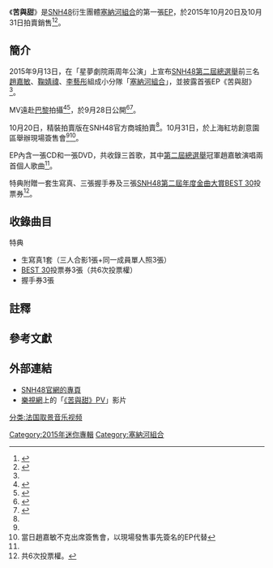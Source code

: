{{otheruse
|subject=SNH48的EP
|other=AKB48的原唱歌曲
|GIVE ME FIVE!#甜蜜&苦澀|甜蜜&苦澀
}}
{{Infobox Album 
| Name = 苦與甜
| Artist = [[塞納河組合|塞納河組合]]
| Released = 2015年10月20日<br>2015年10月31日
| Type = EP
| Cover = File:SNH48 Seine River Sweet & Bitter.jpg
| Caption = 
| Recorded = 
| Genre = [[流行音樂|流行音樂]]
| Length = 28:14
| Label = [[絲芭傳媒|絲芭傳媒]]
| Producer = [[秋元康|秋元康]]
| Last album = -
| This album = '''苦與甜'''<br />（2015年）
| Next album = 
| Misc = 
}}
《'''苦與甜'''》是[[SNH48|SNH48]]衍生團體[[塞納河組合|塞納河組合]]的第一張[[EP|EP]]，於2015年10月20日及10月31日拍賣銷售<ref name="s112">{{Cite web |url=http://www.snh48.com/event/s112/ |title=SNH48 塞納河組合 首支單曲EP 《苦與甜》 |publisher=SNH48官方網站 |accessdate=2015-11-03 |archive-date=2020-11-16 |archive-url=https://web.archive.org/web/20201116062521/https://www.snh48.com/event/s112/ |dead-url=no }}</ref><ref name="allnews1026">{{Cite web |url=http://www.snh48.com/html/allnews/zixun/2015/1026/1460.html |title=《苦与甜》精装版EP签售会细则公布 |publisher=SNH48官方網站 |date=2015-10-26 |accessdate=2015-11-03 |archive-date=2019-08-12 |archive-url=https://web.archive.org/web/20190812013451/http://www.snh48.com/html/allnews/zixun/2015/1026/1460.html |dead-url=yes }}</ref>。

== 簡介 ==
2015年9月13日，在「星夢劇院兩周年公演」上宣布[[SNH48第二屆總選舉|SNH48第二屆總選舉]]前三名[[趙嘉敏|趙嘉敏]]、[[鞠婧禕|鞠婧禕]]、[[李藝彤|李藝彤]]組成小分隊「[[塞納河組合|塞納河組合]]」，並披露首張EP《苦與甜》<ref name="s112" />。

MV遠赴[[巴黎|巴黎]]拍攝<ref>{{Cite web |url=http://music.yule.sohu.com/20150922/n421812811.shtml |title=SNH48巴黎拍摄MV《苦与甜》 受欧洲媒体褒奖 |publisher=騰訊娛樂 |date=2015-09-24 |accessdate=2015-11-03 |archive-date=2020-09-24 |archive-url=https://web.archive.org/web/20200924044737/http://music.yule.sohu.com/20150922/n421812811.shtml |dead-url=no }}</ref><ref>{{Cite web |url=http://music.yule.sohu.com/20150922/n421812811.shtml |title=SNH48塞纳河组合巴黎拍摄MV 首支单曲正式公布 |publisher=搜狐音樂 |date=2015-09-22 |accessdate=2015-11-03 |archive-date=2020-09-24 |archive-url=https://web.archive.org/web/20200924044737/http://music.yule.sohu.com/20150922/n421812811.shtml |dead-url=no }}</ref>，於9月28日公開<ref>{{Cite web |url=http://ent.sina.com.cn/y/yneidi/2015-09-29/doc-ifxifmki9605044.shtml |title=SNH48塞纳河组合《苦与甜》MV上线 |publisher=新浪娛樂 |date=2015-09-29 |accessdate=2015-11-03 |archive-date=2016-03-04 |archive-url=https://web.archive.org/web/20160304113151/http://ent.sina.com.cn/y/yneidi/2015-09-29/doc-ifxifmki9605044.shtml |dead-url=no }}</ref><ref>{{Cite web |url=http://ent.163.com/15/0929/09/B4M1234K00031H0O.html |title=SNH48塞纳河小分队新歌《苦与甜》MV首播 |publisher=網易娛樂 |date=2015-09-29 |accessdate=2015-11-03 |archive-date=2020-09-29 |archive-url=https://web.archive.org/web/20200929202537/http://ent.163.com/15/0929/09/B4M1234K00031H0O.html |dead-url=no }}</ref>。

10月20日，精裝拍賣版在SNH48官方商城拍賣<ref name="s112" />。10月31日，於上海紅坊創意園區舉辦現場簽售會<ref name="allnews1026"/><ref group="注">當日趙嘉敏不克出席簽售會，以現場發售事先簽名的EP代替</ref>。

EP內含一張CD和一張DVD，共收錄三首歌，其中[[SNH48第二屆總選舉|第二屆總選舉]]冠軍趙嘉敏演唱兩首個人歌曲<ref name="s112" />。

特典附贈一套生寫真、三張握手券及三張[[SNH48第二屆年度金曲大賞BEST_30|SNH48第二屆年度金曲大賞BEST 30]]投票券<ref group="注">共6次投票權。</ref>。

== 收錄曲目 ==
{{tracklist
| headline = CD
| all_lyrics = 上海星四芭
| music_credits = yes
| arranger_credits = yes
| all_producer = [[秋元康|秋元康]]
| extra_column = 演唱者
| longnote_column = yes
| total_length = 28:14
| title1 = 虫之诗
| music1 = 多胡邦夫
| arranger1 = 野中MASA雄一
| extra1 = [[赵嘉敏|赵嘉敏]]
| note1 = 原曲：《[[Team_K_5th_Stage“引体后翻”|蟲之敘事詩]]》（{{lang|ja|虫のバラード}}）
| longnote1 = 原词：秋元康 原唱：AKB48
| length1 = 4:36
| title2 = 青春的花瓣
| music2 = 上杉洋史
| arranger2 = 樫原伸彦
| extra2 = [[赵嘉敏|赵嘉敏]]
| note2 = 原曲：《[[櫻花的花瓣們|櫻花的花瓣們]]》（{{lang|ja|桜の花びらたち}}）
| longnote2 = 原词：秋元康 原唱：AKB48
| length2 = 5:18
| title3 = 苦与甜
| music3 = 柴田尚
| arranger3 = 武藤星儿
| extra3 = 塞纳河组合
| note3 = 原曲：《[[GIVE_ME_FIVE!#甜蜜&苦澀|甜蜜&苦澀]]》（{{lang|ja|スイート&ビター}}）
| longnote3 = 原词：秋元康 原唱：AKB48
| length3 = 4:13
| title4 = 虫之诗
| music4 = 多胡邦夫
| note4 = 伴奏
| length4 = 4:36
| title5 = 青春的花瓣
| music5 = 上杉洋史
| note5 = 伴奏
| length5 = 5:18
| title6 = 虫之诗
| music6 = 柴田尚
| note6 = 伴奏
| length6 = 4:13
}}
{{tracklist
| headline = DVD
| title1 = 《苦与甜》拍摄花絮
}}
; 特典
* 生寫真1套（三人合影1張+同一成員單人照3張）
* [[SNH48第二屆年度金曲大賞BEST_30|BEST 30]]投票券3張（共6次投票權）
* 握手券3張

== 註釋 ==
{{Reflist|group=注}}

== 參考文獻 ==
{{Reflist|2}}

== 外部連結 ==
* [http://www.snh48.com/event/s112/ SNH48官網的專頁] {{Wayback|url=http://www.snh48.com/event/s112/ |date=20201116062521 }}
* [[樂視網|樂視網]]上的「[https://web.archive.org/web/20151101000950/http://www.letv.com/ptv/vplay/23641115.html 《苦與甜》PV]」影片

{{塞納河組合}}

[[Category:2015年迷你專輯|Category:2015年迷你專輯]]
[[Category:塞納河組合|Category:塞納河組合]]
[[分类:法国取景音乐视频|分类:法国取景音乐视频]]